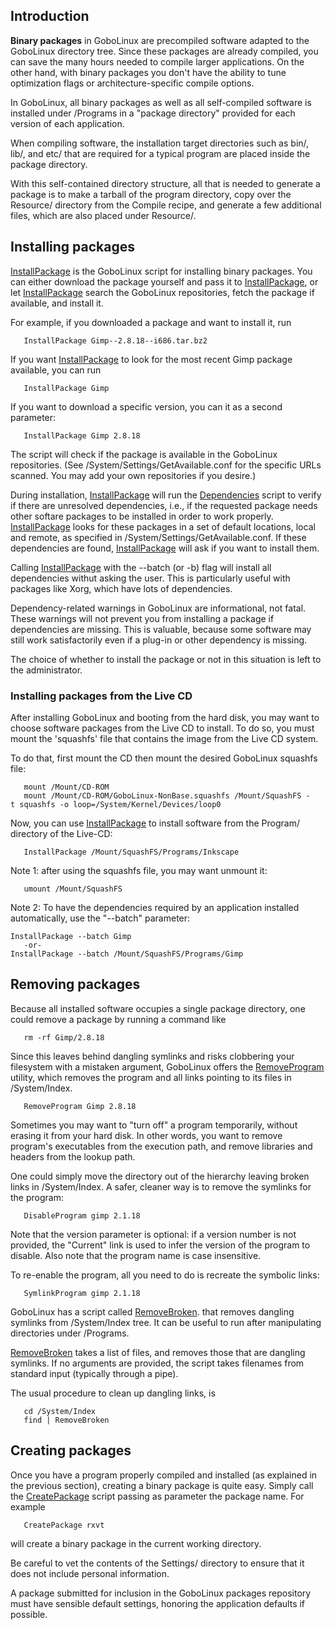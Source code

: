 == Introduction ==

'''Binary packages''' in GoboLinux are precompiled software adapted
to the GoboLinux directory tree.  Since these packages are
already compiled, you can save the many hours
needed to compile larger applications. On the other
hand, with binary packages you don't have the ability to
tune optimization flags or architecture-specific compile
options.

In GoboLinux, all binary packages as well as all
self-compiled software is installed under /Programs in a
"package directory" provided for each version of each
application. 

When compiling software, the installation target directories
such as bin/, lib/, and etc/ that are required for a typical
program are placed inside the package directory.

With this self-contained directory structure, all that is
needed to generate a package is to make a tarball of the
program directory, copy over the Resource/ directory from
the Compile recipe, and generate a few additional files,
which are also placed under Resource/.

== Installing packages ==

[[InstallPackage]] is the GoboLinux script for installing
binary packages. You can either download the package
yourself and pass it to [[InstallPackage]], or let
[[InstallPackage]] search the GoboLinux repositories, fetch
the package if available, and install it.

For example, if you downloaded a package and want to install
it, run 

	InstallPackage Gimp--2.8.18--i686.tar.bz2

If you want [[InstallPackage]] to look for the most recent
Gimp package available, you can run

	InstallPackage Gimp

If you want to download a specific version, you can it as a second parameter:

	InstallPackage Gimp 2.8.18

The script will check if the package is available in the
GoboLinux repositories. (See
/System/Settings/GetAvailable.conf for the specific URLs
scanned. You may add your own repositories if you desire.)

During installation, [[InstallPackage]] will run the
[[Dependencies]] script to verify if there are unresolved
dependencies, i.e., if the requested package needs
other softare packages to be installed in order to work properly.
[[InstallPackage]] looks for these packages in a set of
default locations, local and remote, as specified in 
/System/Settings/GetAvailable.conf. If these dependencies
are found, [[InstallPackage]] will ask if you want
to install them. 

Calling [[InstallPackage]] with the --batch (or -b) flag
will install all dependencies withut asking the user.  This
is particularly useful with packages like Xorg, which have
lots of dependencies.

Dependency-related warnings in GoboLinux are informational,
not fatal. These warnings will not prevent you from
installing a package if dependencies are missing. This is
valuable, because some software may still work
satisfactorily even if a plug-in or other dependency is
missing. 

The choice of whether to install the package or not in this
situation is left to the administrator.

=== Installing packages from the Live CD ===

After installing GoboLinux and booting from the hard disk,
you may want to choose software packages from the Live CD to
install.  To do so, you must mount the
'squashfs' file that contains the image from the Live CD
system. 

To do that, first mount the CD then mount the desired
GoboLinux squashfs file:

	mount /Mount/CD-ROM
 	mount /Mount/CD-ROM/GoboLinux-NonBase.squashfs /Mount/SquashFS -t squashfs -o loop=/System/Kernel/Devices/loop0

Now, you can use [[InstallPackage]] to install software from the Program/
directory of the Live-CD:

	InstallPackage /Mount/SquashFS/Programs/Inkscape

Note 1: after using the squashfs file, you may want unmount it:

	umount /Mount/SquashFS

Note 2: To have the dependencies required by an application installed
automatically, use the "--batch" parameter:

 InstallPackage --batch Gimp
	-or-
 InstallPackage --batch /Mount/SquashFS/Programs/Gimp


== Removing packages ==

Because all installed software occupies a single package
directory, one could remove a package by running 
a command like

	rm -rf Gimp/2.8.18 

Since this leaves behind dangling symlinks and risks
clobbering your filesystem with a mistaken argument,
GoboLinux offers the [[RemoveProgram]] utility, which
removes the program and all links pointing to its files in
/System/Index.

	RemoveProgram Gimp 2.8.18

Sometimes you may want to "turn off" a program temporarily,
without erasing it from your hard disk.  In other words, you
want to remove program's executables from the execution
path, and remove libraries and headers from the lookup path.

One could simply move the directory out of the hierarchy
leaving broken links in /System/Index. A safer, cleaner way
is to remove the symlinks for the program:

	DisableProgram gimp 2.1.18

Note that the version parameter is optional: if a version
number is not provided, the "Current" link is used to infer
the version of the program to disable.  Also note that the
program name is case insensitive. 

To re-enable the program, all you need to do is recreate the
symbolic links:

	SymlinkProgram gimp 2.1.18

GoboLinux has a script called [[RemoveBroken]]. 
that removes dangling symlinks from /System/Index tree.
It can be useful to run after manipulating directories
under /Programs. 

[[RemoveBroken]] takes a list of files, and removes those
that are dangling symlinks. If no arguments are provided,
the script takes filenames from standard input (typically
through a pipe).

The usual procedure to clean up dangling links, is

	cd /System/Index
	find | RemoveBroken

== Creating packages ==

Once you have a program properly compiled and installed (as
explained in the previous section), creating a binary
package is quite easy. Simply call the [[CreatePackage]]
script passing as parameter the package name. For example

	CreatePackage rxvt

will create a binary package in the current working directory.

Be careful to vet the contents of the Settings/ directory to
ensure that it does not include personal information. 

A package submitted for inclusion in the GoboLinux packages
repository must have sensible default settings, honoring the
application defaults if possible. 

